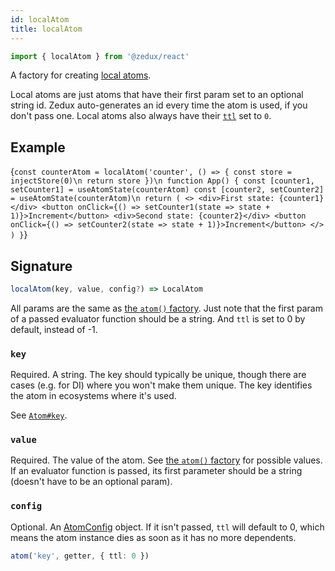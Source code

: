 ```yaml
---
id: localAtom
title: localAtom
---
```


```ts
import { localAtom } from '@zedux/react'
```

A factory for creating [local atoms](../classes/LocalAtom).

Local atoms are just atoms that have their first param set to an optional string id. Zedux auto-generates an id every time the atom is used, if you don't pass one. Local atoms also always have their [`ttl`](../classes/Atom#ttl) set to `0`.

## Example

<LiveEditor resultVar="App">{`
const counterAtom = localAtom('counter', () => {
  const store = injectStore(0)\n
  return store
})\n
function App() {
  const [counter1, setCounter1] = useAtomState(counterAtom)
  const [counter2, setCounter2] = useAtomState(counterAtom)\n
  return (
    <>
      <div>First state: {counter1}</div>
      <button onClick={() => setCounter1(state => state + 1)}>Increment</button>
      <div>Second state: {counter2}</div>
      <button onClick={() => setCounter2(state => state + 1)}>Increment</button>
    </>
  )
}
`}</LiveEditor>

## Signature

```ts
localAtom(key, value, config?) => LocalAtom
```

All params are the same as [the `atom()` factory](atom). Just note that the first param of a passed evaluator function should be a string. And `ttl` is set to 0 by default, instead of -1.

### `key`

Required. A string. The key should typically be unique, though there are cases (e.g. for DI) where you won't make them unique. The key identifies the atom in ecosystems where it's used.

See [`Atom#key`](../classes/Atom#key).

### `value`

Required. The value of the atom. See [the `atom()` factory](atom#value) for possible values. If an evaluator function is passed, its first parameter should be a string (doesn't have to be an optional param).

### `config`

Optional. An [AtomConfig](../types/AtomConfig) object. If it isn't passed, `ttl` will default to 0, which means the atom instance dies as soon as it has no more dependents.

```ts
atom('key', getter, { ttl: 0 })
```
